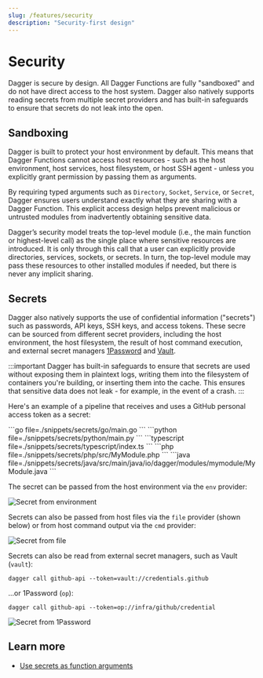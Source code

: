 ```yaml
---
slug: /features/security
description: "Security-first design"
---
```


# Security

Dagger is secure by design. All Dagger Functions are fully "sandboxed" and do not have direct access to the host system. Dagger also natively supports reading secrets from multiple secret providers and  has built-in safeguards to ensure that secrets do not leak into the open.

## Sandboxing

Dagger is built to protect your host environment by default. This means that Dagger Functions cannot access host resources - such as the host environment, host services, host filesystem, or host SSH agent - unless you explicitly grant permission by passing them as arguments.

By requiring typed arguments such as `Directory`, `Socket`, `Service`, or `Secret`, Dagger ensures users understand exactly what they are sharing with a Dagger Function. This explicit access design helps prevent malicious or untrusted modules from inadvertently obtaining sensitive data.

Dagger’s security model treats the top-level module (i.e., the main function or highest-level call) as the single place where sensitive resources are introduced. It is only through this call that a user can explicitly provide directories, services, sockets, or secrets. In turn, the top-level module may pass these resources to other installed modules if needed, but there is never any implicit sharing.

## Secrets

Dagger also natively supports the use of confidential information ("secrets") such as passwords, API keys, SSH keys, and access tokens. These secre can be sourced from different secret providers, including the host environment, the host filesystem, the result of host command execution, and external secret managers [1Password](https://1password.com/) and [Vault](https://www.hashicorp.com/products/vault).

:::important
Dagger has built-in safeguards to ensure that secrets are used without exposing them in plaintext logs, writing them into the filesystem of containers you're building, or inserting them into the cache. This ensures that sensitive data does not leak - for example, in the event of a crash.
:::

Here's an example of a pipeline that receives and uses a GitHub personal access token as a secret:

<Tabs groupId="language" queryString="sdk">
<TabItem value="Go">
```go file=./snippets/secrets/go/main.go
```
</TabItem>
<TabItem value="Python">
```python file=./snippets/secrets/python/main.py
```
</TabItem>
<TabItem value="TypeScript">
```typescript file=./snippets/secrets/typescript/index.ts
```
</TabItem>
<TabItem value="PHP">
```php file=./snippets/secrets/php/src/MyModule.php
```
</TabItem>
<TabItem value="Java">
```java file=./snippets/secrets/java/src/main/java/io/dagger/modules/mymodule/MyModule.java
```
</TabItem>
</Tabs>

The secret can be passed from the host environment via the `env` provider:

![Secret from environment](/img/current_docs/features/secrets-env.gif)

Secrets can also be passed from host files via the `file` provider (shown below) or from host command output via the `cmd` provider:

![Secret from file](/img/current_docs/features/secrets-file.gif)

Secrets can also be read from external secret managers, such as Vault (`vault`):

```shell
dagger call github-api --token=vault://credentials.github
```

...or 1Password (`op`):

```shell
dagger call github-api --token=op://infra/github/credential
```

![Secret from 1Password](/img/current_docs/features/secrets-1password.gif)

## Learn more

- [Use secrets as function arguments](../api/arguments.mdx#secret-arguments)
